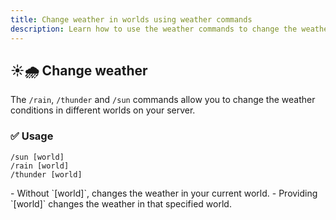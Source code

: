 ```yaml
---
title: Change weather in worlds using weather commands
description: Learn how to use the weather commands to change the weather conditions in different worlds
---
```






## ☀️🌧️ Change weather
The `/rain`, `/thunder` and `/sun` commands allow you to change the weather conditions in different worlds on your server.


### ✅ Usage

```
/sun [world]
/rain [world]
/thunder [world]
```

<AlertBox type="info">
  - Without `[world]`, changes the weather in your current world.
  - Providing `[world]` changes the weather in that specified world.
</AlertBox>


